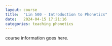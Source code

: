 ```yaml
---
layout: course
title:  "Lin 500 - Introduction to Phonetics"
date:   2024-04-15 17:21:16
categories: teaching phonetics
---
```


course information goes here.
